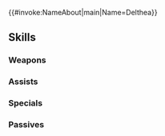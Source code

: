 {{#invoke:NameAbout|main|Name=Delthea}}{{HeroPage Tabs}}
{{Hero Infobox
|Name=Delthea
|Title=Tatarrah's Puppet
|WeaponType=Blue Tome
|MoveType=Infantry
|Origin=Fire Emblem Echoes: Shadows of Valentia
|Gender=Female
|artist=海鵜げそ
|actorEN=Christine Marie Cabanos
|actorJP=鈴木絵理
|additionDate=2019-05-09
|releaseDate=2019-05-12
|TagID=催眠デューテ
|InternalID=376
|Properties=fallen,limited,ghb,tiara
|cv1=2
|cv2=300200
|description=A naturally gifted mage who has fallen under the control of Tatarrah, of the Duma Faithful. Appears in Fire Emblem Echoes: Shadows of Valentia.
}}
{{Stats Page
|Lv1HP=17|Lv1ATK=10|Lv1SPD=9|Lv1DEF=4|Lv1RES=6
|GRHP=55|GRATK=60|GRSPD=55|GRDEF=35|GRRES=50
}}
==Skills==
===Weapons===
{{Weapons Table
|weapon1=Thunder
|weapon1Default=1
|weapon1Unlock=1
|weapon2=Elthunder
|weapon2Default=3
|weapon2Unlock=2
|weapon3=Thoron
|weapon3Default=4
|weapon3Unlock=3
|weapon4=Death
|weapon4Default=5
|weapon4Unlock=5
}}
===Assists===
{{Assists Table}}
===Specials===
{{Specials Table
|special1=Chilling Wind
|special1Default=4
|special1Unlock=3
|special2=Glacies
|special2Unlock=4
}}
===Passives===
{{Passives Table
|passiveA1=Death Blow 1
|passiveA2=Death Blow 2
|passiveA3=Death Blow 3
|passiveA1Unlock=3
|passiveA2Unlock=4
|passiveA3Unlock=5
|passiveC1=Even Atk Wave 1
|passiveC2=Even Atk Wave 2
|passiveC3=Even Atk Wave 3
|passiveC1Unlock=1
|passiveC2Unlock=2
|passiveC3Unlock=4
}}
{{Heroes Navbox}}
